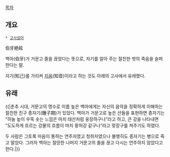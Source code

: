 [[목차]]

== 개요 ==

 * [[고사성어]]

伯牙絶絃

백아(伯牙)가 거문고 줄을 끊었다는 뜻으로, 자기를 알아 주는 절친한 벗의 죽음을 슬퍼한다는 말.

지기(知己)를 가리켜 [[지음]](知音)이라고 하는 것도 아래의 고사에서 유래했다.

== 유래 ==
{{|춘추 시대, 거문고의 명수로 이름 높은 백아에게는 자신의 음악을 정확하게 이해하는 절친한 친구 종자기(鍾子期)가 있었다. 백아가 거문고로 높은 산들을 표현하면 종자기는 “하늘 높이 우뚝 솟는 느낌은 마치 태산처럼 웅장하구나”라고 하고, 큰 강을 나타내면 “도도하게 흐르는 강물의 흐름이 마치 황허강 같구나”라고 맞장구를 쳐주기도 하였다.

두 사람은 그토록 마음이 통하는 연주자였고 청취자였으나 불행히도 종자기는 병으로 죽고 말았다. 그러자 백아는 절망한 나머지 거문고의 줄을 끊고 다시는 연주하지 않았다고 한다.|}}
